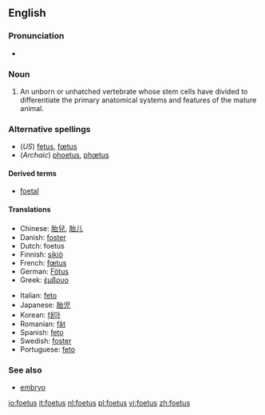 <!--If you edit this page, please also edit "fetus" to ensure that the pages remain synchronised-->
==English==

===Pronunciation===
*{{IPA|/'fi:təs/}}

===Noun===
{{en-noun|es|pl2=foeti}}

#{{cattag|UK|biology}} An unborn or unhatched vertebrate whose stem cells have divided to differentiate the primary anatomical systems and features of the mature animal.

===Alternative spellings===
*(''US'') [[fetus]], [[fœtus]]
*(''Archaic'') [[phoetus]], [[phœtus]] 

====Derived terms====
*[[foetal]]

====Translations====
{{top}}
*Chinese: [[胎兒]], [[胎儿]]
*Danish: [[foster#Danish|foster]] {{n}}
*Dutch: foetus {{n}}
*Finnish: [[sikiö]]
*French: [[fœtus]] {{m}}
*German: [[Fötus]] {{n}}
*Greek: [[έμβρυο]] {{n}}
{{mid}}
*Italian: [[feto]] {{m}}
*Japanese: [[胎児]]
*Korean: [[태아]]
*Romanian: [[făt]] {{m}}
*Spanish: [[feto]] {{m}}
*Swedish: [[foster]] {{n}}
*Portuguese: [[feto]] {{m}}
{{bottom}}

===See also===
*[[embryo]]

<!--If you edit this page, please also edit "fetus" to ensure that the pages remain synchronised-->

[[io:foetus]]
[[it:foetus]]
[[nl:foetus]]
[[pl:foetus]]
[[vi:foetus]]
[[zh:foetus]]